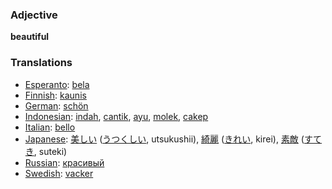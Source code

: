 === Adjective ===
'''beautiful'''

=== Translations ===
*[[Esperanto]]: [[bela]]
*[[Finnish]]: [[kaunis]]
*[[German]]: [[schön]]
*[[Indonesian]]: [[indah]], [[cantik]], [[ayu]], [[molek]], [[cakep]]
*[[Italian]]: [[bello]]
*[[Japanese]]: [[美しい]] ([[うつくしい]], utsukushii), [[綺麗]] ([[きれい]], kirei), [[素敵]] ([[すてき]], suteki)
*[[Russian]]: [[красивый]]
*[[Swedish]]: [[vacker]]